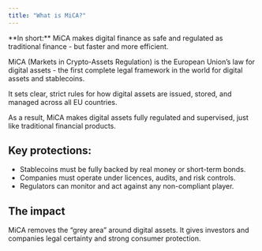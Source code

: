 ```yaml
---
title: "What is MiCA?"
---
```


<Info>
  **In short:** MiCA makes digital finance as safe and regulated as traditional finance - but faster and more efficient.
</Info>

MiCA (Markets in Crypto-Assets Regulation) is the European Union’s law for digital assets - the first complete legal framework in the world for digital assets and stablecoins.

It sets clear, strict rules for how digital assets are issued, stored, and managed across all EU countries.

As a result, MiCA makes digital assets fully regulated and supervised, just like traditional financial products.

## Key protections:

- Stablecoins must be fully backed by real money or short-term bonds.
- Companies must operate under licences, audits, and risk controls.
- Regulators can monitor and act against any non-compliant player.

## The impact

MiCA removes the “grey area” around digital assets. It gives investors and companies legal certainty and strong consumer protection.